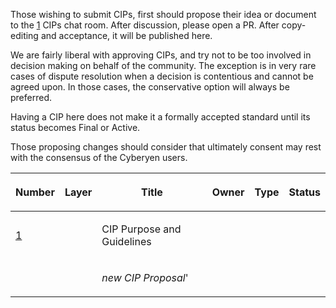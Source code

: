 Those wishing to submit CIPs, first should propose their idea or document to the [https://matrix.to/#/#cyberyen-cips:matrix.org] CIPs chat room. After discussion, please open a PR. After copy-editing and acceptance, it will be published here.

We are fairly liberal with approving CIPs, and try not to be too involved in decision making on behalf of the community. The exception is in very rare cases of dispute resolution when a decision is contentious and cannot be agreed upon. In those cases, the conservative option will always be preferred.

Having a CIP here does not make it a formally accepted standard until its status becomes Final or Active.

Those proposing changes should consider that ultimately consent may rest with the consensus of the Cyberyen users.

{| class="wikitable sortable" style="width: auto; text-align: center; font-size: smaller; table-layout: fixed;"
!Number
!Layer
!Title
!Owner
!Type
!Status
|- style="background-color: #ffcfcf"
| [[cip-0001.mediawiki|1]]
|
| CIP Purpose and Guidelines
|
|
|
|- style="background-color: #cfffcf"
|
|
| ''new CIP Proposal'''
|
|
|
|}

<!-- IMPORTANT!  See the instructions at the top of this page, do NOT JUST add CIPs here! -->